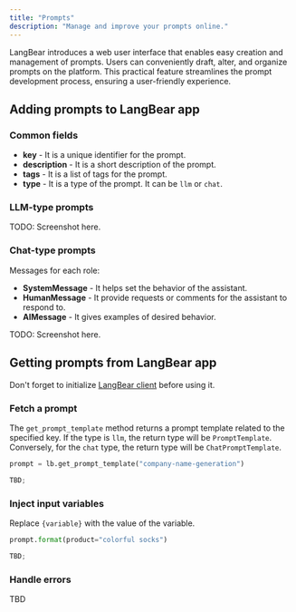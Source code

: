 ```yaml
---
title: "Prompts"
description: "Manage and improve your prompts online."
---
```


LangBear introduces a web user interface that enables easy creation and management of prompts.
Users can conveniently draft, alter, and organize prompts on the platform. This practical feature
streamlines the prompt development process, ensuring a user-friendly experience.

## Adding prompts to LangBear app

### Common fields

- **key** - It is a unique identifier for the prompt.
- **description** - It is a short description of the prompt.
- **tags** - It is a list of tags for the prompt.
- **type** - It is a type of the prompt. It can be `llm` or `chat`.

### LLM-type prompts

TODO: Screenshot here.

### Chat-type prompts

Messages for each role:

- **SystemMessage** - It helps set the behavior of the assistant.
- **HumanMessage** - It provide requests or comments for the assistant to respond to.
- **AIMessage** - It gives examples of desired behavior.

TODO: Screenshot here.

## Getting prompts from LangBear app

Don't forget to initialize [LangBear client](/development/client) before using it.

### Fetch a prompt

The `get_prompt_template` method returns a prompt template related to the specified key.
If the type is `llm`, the return type will be `PromptTemplate`. Conversely, for the
`chat` type, the return type will be `ChatPromptTemplate`.

<CodeGroup>

```python python
prompt = lb.get_prompt_template("company-name-generation")
```

```typescript typescript
TBD;
```

</CodeGroup>

### Inject input variables

Replace `{variable}` with the value of the variable.

<CodeGroup>

```python python
prompt.format(product="colorful socks")
```

```typescript typescript
TBD;
```

</CodeGroup>

### Handle errors

TBD
